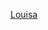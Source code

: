 {{US county navigation box
| template_name  = 路易莎縣 (愛荷華州)
| listclass = hlist
| county         = 路易莎縣
| state          = 愛荷華州

| map_image      = Map of Iowa highlighting Louisa County.svg
| map_caption    = 路易莎縣在愛荷華州的位置
| map_size       = 75x75

| seat           = 瓦佩洛

| title1 = [[城市]]
| body1  = 
* [[哥倫布城 (愛荷華州)|哥倫布城]]
* [[哥倫布章克申 (愛荷華州)|哥倫布章克申]]
* [[科特 (愛荷華州)|科特]]
* [[弗里多尼亞 (愛荷華州)|弗里多尼亞]]
* [[格蘭德維尤 (愛荷華州)|格蘭德維尤]]
* [[萊茨 (愛荷華州)|萊茨]]
* [[莫寧森 (愛荷華州)|莫寧森]]
* [[奧克維爾 (愛荷華州)|奧克維爾]]
* [[瓦佩洛]]

| title2 = [[行政鎮區]]
| body2  = 
* [[哥倫布城鎮區 (愛荷華州路易莎縣)|哥倫布城]]
* [[康科德鎮區 (愛荷華州路易莎縣)|康科德]]
* [[埃利奧特鎮區 (愛荷華州路易莎縣)|埃利奧特]]
* [[埃爾姆格羅夫鎮區 (愛荷華州路易莎縣)|埃爾姆格羅夫]]
* [[格蘭德維尤鎮區 (愛荷華州路易莎縣)|格蘭德維尤]]
* [[傑佛遜鎮區 (愛荷華州路易莎縣)|傑佛遜]]
* [[馬歇爾鎮區 (愛荷華州路易莎縣)|馬歇爾]]
* [[莫寧森鎮區 (愛荷華州路易莎縣)|莫寧森]]
* [[奧克蘭鎮區 (愛荷華州路易莎縣)|奧克蘭]]
* [[路易莎港鎮區 (愛荷華州路易莎縣)|路易莎港]]
* [[尤尼昂鎮區 (愛荷華州路易莎縣)|尤尼昂]]
* [[瓦佩洛鎮區 (愛荷華州路易莎縣)|瓦佩洛]]

| title3 = [[非建制地區]]
| body3  = 
* [[杜爾斯伯勒 (愛荷華州)|杜爾斯伯勒]]

}}<noinclude>
[[Category:艾奧瓦州縣份導航模板|Louisa]]  
[[Category:路易莎縣 (愛荷華州)| ]]
</noinclude>